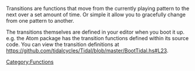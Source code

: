 Transitions are functions that move from the currently playing pattern to the next over a set amount of time. Or simple it allow you to gracefully change from one pattern to another.

The transitions themselves are defined in your editor when you boot it up. e.g. the Atom package has the transition functions defined within its source code. You can view the transition definitions at https://github.com/tidalcycles/Tidal/blob/master/BootTidal.hs#L23.

[[Category:Functions]]